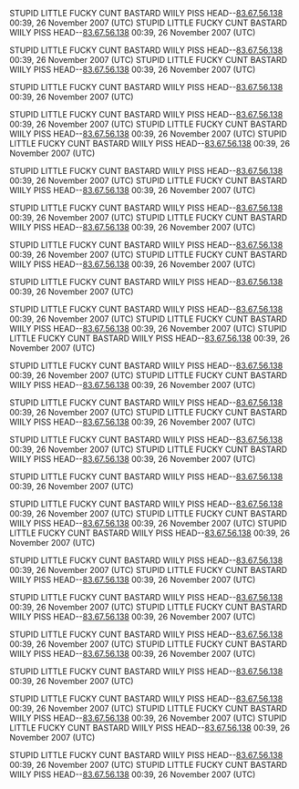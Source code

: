 STUPID LITTLE FUCKY CUNT BASTARD WIILY PISS HEAD--[[Special:Contributions/83.67.56.138|83.67.56.138]] 00:39, 26 November 2007 (UTC)
STUPID LITTLE FUCKY CUNT BASTARD WIILY PISS HEAD--[[Special:Contributions/83.67.56.138|83.67.56.138]] 00:39, 26 November 2007 (UTC)

STUPID LITTLE FUCKY CUNT BASTARD WIILY PISS HEAD--[[Special:Contributions/83.67.56.138|83.67.56.138]] 00:39, 26 November 2007 (UTC)
STUPID LITTLE FUCKY CUNT BASTARD WIILY PISS HEAD--[[Special:Contributions/83.67.56.138|83.67.56.138]] 00:39, 26 November 2007 (UTC)


STUPID LITTLE FUCKY CUNT BASTARD WIILY PISS HEAD--[[Special:Contributions/83.67.56.138|83.67.56.138]] 00:39, 26 November 2007 (UTC)

STUPID LITTLE FUCKY CUNT BASTARD WIILY PISS HEAD--[[Special:Contributions/83.67.56.138|83.67.56.138]] 00:39, 26 November 2007 (UTC)
STUPID LITTLE FUCKY CUNT BASTARD WIILY PISS HEAD--[[Special:Contributions/83.67.56.138|83.67.56.138]] 00:39, 26 November 2007 (UTC)
STUPID LITTLE FUCKY CUNT BASTARD WIILY PISS HEAD--[[Special:Contributions/83.67.56.138|83.67.56.138]] 00:39, 26 November 2007 (UTC)


STUPID LITTLE FUCKY CUNT BASTARD WIILY PISS HEAD--[[Special:Contributions/83.67.56.138|83.67.56.138]] 00:39, 26 November 2007 (UTC)
STUPID LITTLE FUCKY CUNT BASTARD WIILY PISS HEAD--[[Special:Contributions/83.67.56.138|83.67.56.138]] 00:39, 26 November 2007 (UTC)

STUPID LITTLE FUCKY CUNT BASTARD WIILY PISS HEAD--[[Special:Contributions/83.67.56.138|83.67.56.138]] 00:39, 26 November 2007 (UTC)
STUPID LITTLE FUCKY CUNT BASTARD WIILY PISS HEAD--[[Special:Contributions/83.67.56.138|83.67.56.138]] 00:39, 26 November 2007 (UTC)

STUPID LITTLE FUCKY CUNT BASTARD WIILY PISS HEAD--[[Special:Contributions/83.67.56.138|83.67.56.138]] 00:39, 26 November 2007 (UTC)
STUPID LITTLE FUCKY CUNT BASTARD WIILY PISS HEAD--[[Special:Contributions/83.67.56.138|83.67.56.138]] 00:39, 26 November 2007 (UTC)


STUPID LITTLE FUCKY CUNT BASTARD WIILY PISS HEAD--[[Special:Contributions/83.67.56.138|83.67.56.138]] 00:39, 26 November 2007 (UTC)

STUPID LITTLE FUCKY CUNT BASTARD WIILY PISS HEAD--[[Special:Contributions/83.67.56.138|83.67.56.138]] 00:39, 26 November 2007 (UTC)
STUPID LITTLE FUCKY CUNT BASTARD WIILY PISS HEAD--[[Special:Contributions/83.67.56.138|83.67.56.138]] 00:39, 26 November 2007 (UTC)
STUPID LITTLE FUCKY CUNT BASTARD WIILY PISS HEAD--[[Special:Contributions/83.67.56.138|83.67.56.138]] 00:39, 26 November 2007 (UTC)


STUPID LITTLE FUCKY CUNT BASTARD WIILY PISS HEAD--[[Special:Contributions/83.67.56.138|83.67.56.138]] 00:39, 26 November 2007 (UTC)
STUPID LITTLE FUCKY CUNT BASTARD WIILY PISS HEAD--[[Special:Contributions/83.67.56.138|83.67.56.138]] 00:39, 26 November 2007 (UTC)

STUPID LITTLE FUCKY CUNT BASTARD WIILY PISS HEAD--[[Special:Contributions/83.67.56.138|83.67.56.138]] 00:39, 26 November 2007 (UTC)
STUPID LITTLE FUCKY CUNT BASTARD WIILY PISS HEAD--[[Special:Contributions/83.67.56.138|83.67.56.138]] 00:39, 26 November 2007 (UTC)

STUPID LITTLE FUCKY CUNT BASTARD WIILY PISS HEAD--[[Special:Contributions/83.67.56.138|83.67.56.138]] 00:39, 26 November 2007 (UTC)
STUPID LITTLE FUCKY CUNT BASTARD WIILY PISS HEAD--[[Special:Contributions/83.67.56.138|83.67.56.138]] 00:39, 26 November 2007 (UTC)


STUPID LITTLE FUCKY CUNT BASTARD WIILY PISS HEAD--[[Special:Contributions/83.67.56.138|83.67.56.138]] 00:39, 26 November 2007 (UTC)

STUPID LITTLE FUCKY CUNT BASTARD WIILY PISS HEAD--[[Special:Contributions/83.67.56.138|83.67.56.138]] 00:39, 26 November 2007 (UTC)
STUPID LITTLE FUCKY CUNT BASTARD WIILY PISS HEAD--[[Special:Contributions/83.67.56.138|83.67.56.138]] 00:39, 26 November 2007 (UTC)
STUPID LITTLE FUCKY CUNT BASTARD WIILY PISS HEAD--[[Special:Contributions/83.67.56.138|83.67.56.138]] 00:39, 26 November 2007 (UTC)


STUPID LITTLE FUCKY CUNT BASTARD WIILY PISS HEAD--[[Special:Contributions/83.67.56.138|83.67.56.138]] 00:39, 26 November 2007 (UTC)
STUPID LITTLE FUCKY CUNT BASTARD WIILY PISS HEAD--[[Special:Contributions/83.67.56.138|83.67.56.138]] 00:39, 26 November 2007 (UTC)

STUPID LITTLE FUCKY CUNT BASTARD WIILY PISS HEAD--[[Special:Contributions/83.67.56.138|83.67.56.138]] 00:39, 26 November 2007 (UTC)
STUPID LITTLE FUCKY CUNT BASTARD WIILY PISS HEAD--[[Special:Contributions/83.67.56.138|83.67.56.138]] 00:39, 26 November 2007 (UTC)

STUPID LITTLE FUCKY CUNT BASTARD WIILY PISS HEAD--[[Special:Contributions/83.67.56.138|83.67.56.138]] 00:39, 26 November 2007 (UTC)
STUPID LITTLE FUCKY CUNT BASTARD WIILY PISS HEAD--[[Special:Contributions/83.67.56.138|83.67.56.138]] 00:39, 26 November 2007 (UTC)


STUPID LITTLE FUCKY CUNT BASTARD WIILY PISS HEAD--[[Special:Contributions/83.67.56.138|83.67.56.138]] 00:39, 26 November 2007 (UTC)

STUPID LITTLE FUCKY CUNT BASTARD WIILY PISS HEAD--[[Special:Contributions/83.67.56.138|83.67.56.138]] 00:39, 26 November 2007 (UTC)
STUPID LITTLE FUCKY CUNT BASTARD WIILY PISS HEAD--[[Special:Contributions/83.67.56.138|83.67.56.138]] 00:39, 26 November 2007 (UTC)
STUPID LITTLE FUCKY CUNT BASTARD WIILY PISS HEAD--[[Special:Contributions/83.67.56.138|83.67.56.138]] 00:39, 26 November 2007 (UTC)


STUPID LITTLE FUCKY CUNT BASTARD WIILY PISS HEAD--[[Special:Contributions/83.67.56.138|83.67.56.138]] 00:39, 26 November 2007 (UTC)
STUPID LITTLE FUCKY CUNT BASTARD WIILY PISS HEAD--[[Special:Contributions/83.67.56.138|83.67.56.138]] 00:39, 26 November 2007 (UTC)